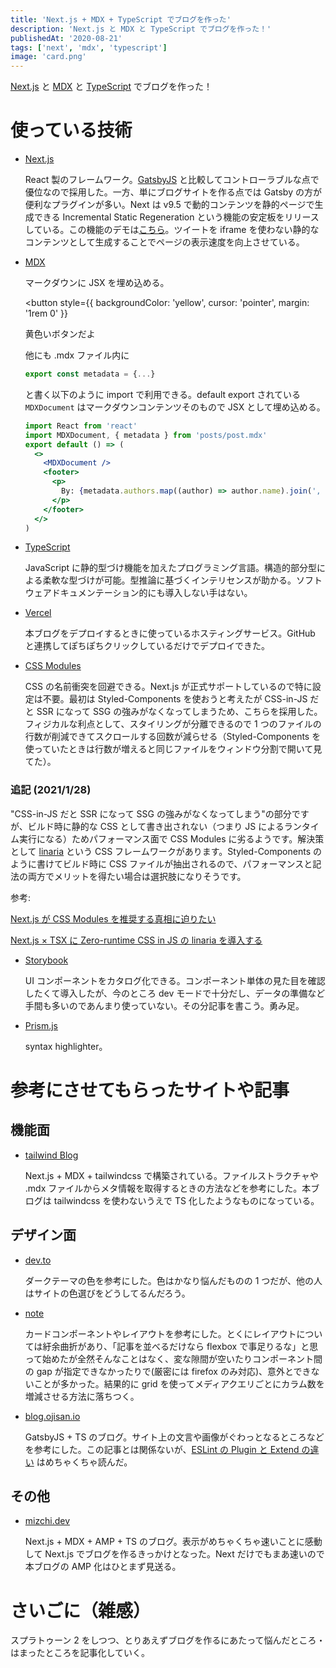```yaml
---
title: 'Next.js + MDX + TypeScript でブログを作った'
description: 'Next.js と MDX と TypeScript でブログを作った！'
publishedAt: '2020-08-21'
tags: ['next', 'mdx', 'typescript']
image: 'card.png'
---
```


[Next.js](https://nextjs.org/) と [MDX](https://mdxjs.com/) と [TypeScript](https://www.typescriptlang.org/) でブログを作った！

# 使っている技術

- [Next.js](https://nextjs.org/)

  React 製のフレームワーク。[GatsbyJS](https://www.gatsbyjs.com/) と比較してコントローラブルな点で優位なので採用した。一方、単にブログサイトを作る点では Gatsby の方が便利なプラグインが多い。Next は v9.5 で動的コンテンツを静的ページで生成できる Incremental Static Regeneration という機能の安定板をリリースしている。この機能のデモは[こちら](https://static-tweet.now.sh/)。ツイートを iframe を使わない静的なコンテンツとして生成することでページの表示速度を向上させている。

- [MDX](https://mdxjs.com/)

  マークダウンに JSX を埋め込める。

  <button
    style={{ backgroundColor: 'yellow', cursor: 'pointer', margin: '1rem 0' }}
  >
    黄色いボタンだよ
  </button>

  他にも .mdx ファイル内に

  ```js
  export const metadata = {...}
  ```

  と書く以下のように import で利用できる。default export されている `MDXDocument` はマークダウンコンテンツそのもので JSX として埋め込める。

  ```jsx
  import React from 'react'
  import MDXDocument, { metadata } from 'posts/post.mdx'
  export default () => (
    <>
      <MDXDocument />
      <footer>
        <p>
          By: {metadata.authors.map((author) => author.name).join(', ') + '.'}
        </p>
      </footer>
    </>
  )
  ```

- [TypeScript](https://www.typescriptlang.org/)

  JavaScript に静的型づけ機能を加えたプログラミング言語。構造的部分型による柔軟な型づけが可能。型推論に基づくインテリセンスが助かる。ソフトウェアドキュメンテーション的にも導入しない手はない。

- [Vercel](https://vercel.com/dashboard)

  本ブログをデプロイするときに使っているホスティングサービス。GitHub と連携してぽちぽちクリックしているだけでデプロイできた。

- [CSS Modules](https://github.com/css-modules/css-modules)

  CSS の名前衝突を回避できる。Next.js が正式サポートしているので特に設定は不要。最初は Styled-Components を使おうと考えたが CSS-in-JS だと SSR になって SSG の強みがなくなってしまうため、こちらを採用した。フィジカルな利点として、スタイリングが分離できるので 1 つのファイルの行数が削減できてスクロールする回数が減らせる（Styled-Components を使っていたときは行数が増えると同じファイルをウィンドウ分割で開いて見てた）。

### 追記 (2021/1/28)

"CSS-in-JS だと SSR になって SSG の強みがなくなってしまう"の部分ですが、ビルド時に静的な CSS として書き出されない（つまり JS によるランタイム実行になる）ためパフォーマンス面で CSS Modules に劣るようです。解決策として [linaria](https://github.com/callstack/linaria) という CSS フレームワークがあります。Styled-Components のように書けてビルド時に CSS ファイルが抽出されるので、パフォーマンスと記法の両方でメリットを得たい場合は選択肢になりそうです。

参考:

[Next.js が CSS Modules を推奨する真相に迫りたい](https://zenn.dev/takepepe/scraps/6668e9fe402666)

[Next.js × TSX に Zero-runtime CSS in JS の linaria を導入する](https://zenn.dev/meijin/articles/a8163992c8e845fb382f)

- [Storybook](https://storybook.js.org/)

  UI コンポーネントをカタログ化できる。コンポーネント単体の見た目を確認したくて導入したが、今のところ dev モードで十分だし、データの準備など手間も多いのであんまり使っていない。その分記事を書こう。勇み足。

- [Prism.js](https://prismjs.com/)

  syntax highlighter。

# 参考にさせてもらったサイトや記事

## 機能面

- [tailwind Blog](https://blog.tailwindcss.com/)

  Next.js + MDX + tailwindcss で構築されている。ファイルストラクチャや .mdx ファイルからメタ情報を取得するときの方法などを参考にした。本ブログは tailwindcss を使わないうえで TS 化したようなものになっている。

## デザイン面

- [dev.to](https://dev.to/)

  ダークテーマの色を参考にした。色はかなり悩んだものの 1 つだが、他の人はサイトの色選びをどうしてるんだろう。

- [note](https://note.com/)

  カードコンポーネントやレイアウトを参考にした。とくにレイアウトについては紆余曲折があり、「記事を並べるだけなら flexbox で事足りるな」と思って始めたが全然そんなことはなく、変な隙間が空いたりコンポーネント間の gap が指定できなかったりで(厳密には firefox のみ対応)、意外とできないことが多かった。結果的に grid を使ってメディアクエリごとにカラム数を増減させる方法に落ちつく。

- [blog.ojisan.io](https://blog.ojisan.io)

  GatsbyJS + TS のブログ。サイト上の文言や画像がぐわっとなるところなどを参考にした。この記事とは関係ないが、[ESLint の Plugin と Extend の違い](https://blog.ojisan.io/eslint-plugin-and-extend) はめちゃくちゃ読んだ。

## その他

- [mizchi.dev](https://mizchi.dev/)

  Next.js + MDX + AMP + TS のブログ。表示がめちゃくちゃ速いことに感動して Next.js でブログを作るきっかけとなった。Next だけでもまあ速いので本ブログの AMP 化はひとまず見送る。

# さいごに（雑感）

スプラトゥーン 2 をしつつ、とりあえずブログを作るにあたって悩んだところ・はまったところを記事化していく。
